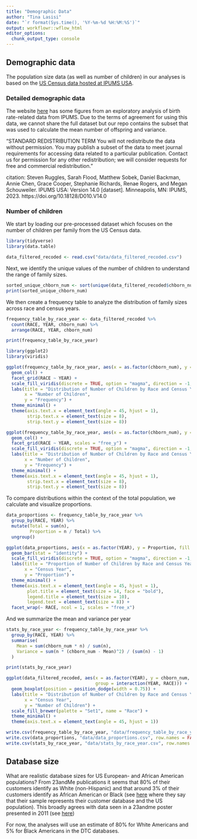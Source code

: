 ```yaml
---
title: "Demographic Data"
author: "Tina Lasisi"
date: "`r format(Sys.time(), '%Y-%m-%d %H:%M:%S')`"
output: workflowr::wflow_html
editor_options:
  chunk_output_type: console
---
```



## Demographic data

The population size data (as well as number of children) in our analyses is based on the [US Census data hosted at IPUMS USA](https://sda.usa.ipums.org/sdaweb/analysis/?dataset=all_usa_samples).


### Detailed demographic data

The website [here](https://tinalasisi.github.io/USC-QCB-IPUMS/exploratory.html) has some figures from an exploratory analysis of birth rate-related data from IPUMS. Due to the terms of agreement for using this data, we cannot share the full dataset but our repo contains the subset that was used to calculate the mean number of offspring and variance. 

"STANDARD REDISTRIBUTION TERM
You will not redistribute the data without permission. You may publish a subset of the data to meet journal requirements for accessing data related to a particular publication. Contact us for permission for any other redistribution; we will consider requests for free and commercial redistribution."

citation: Steven Ruggles, Sarah Flood, Matthew Sobek, Daniel Backman, Annie Chen, Grace Cooper, Stephanie Richards, Renae Rogers, and Megan Schouweiler. IPUMS USA: Version 14.0 [dataset]. Minneapolis, MN: IPUMS, 2023. https://doi.org/10.18128/D010.V14.0


### Number of children


We start by loading our pre-processed dataset which focuses on the number of children per family from the US Census data.

```r
library(tidyverse)
library(data.table)

data_filtered_recoded <- read.csv("data/data_filtered_recoded.csv")


```

Next, we identify the unique values of the number of children to understand the range of family sizes.

```r
sorted_unique_chborn_num <- sort(unique(data_filtered_recoded$chborn_num))
print(sorted_unique_chborn_num)

```

We then create a frequency table to analyze the distribution of family sizes across race and census years.

```r

frequency_table_by_race_year <- data_filtered_recoded %>%
  count(RACE, YEAR, chborn_num) %>%
  arrange(RACE, YEAR, chborn_num)

print(frequency_table_by_race_year)

```

```r
library(ggplot2)
library(viridis)

ggplot(frequency_table_by_race_year, aes(x = as.factor(chborn_num), y = n, fill = as.factor(chborn_num))) +
  geom_col() +
  facet_grid(RACE ~ YEAR) +
  scale_fill_viridis(discrete = TRUE, option = "magma", direction = -1, name = "Number of Children") +
  labs(title = "Distribution of Number of Children by Race and Census Year",
       x = "Number of Children",
       y = "Frequency") +
  theme_minimal() +
  theme(axis.text.x = element_text(angle = 45, hjust = 1),
        strip.text.x = element_text(size = 8),
        strip.text.y = element_text(size = 8))

```

```r

ggplot(frequency_table_by_race_year, aes(x = as.factor(chborn_num), y = n, fill = as.factor(chborn_num))) +
  geom_col() +
  facet_grid(RACE ~ YEAR, scales = "free_y") +
  scale_fill_viridis(discrete = TRUE, option = "magma", direction = -1, name = "Number of Children") +
  labs(title = "Distribution of Number of Children by Race and Census Year",
       x = "Number of Children",
       y = "Frequency") +
  theme_minimal() +
  theme(axis.text.x = element_text(angle = 45, hjust = 1),
        strip.text.x = element_text(size = 8),
        strip.text.y = element_text(size = 8))

```

To compare distributions within the context of the total population, we calculate and visualize proportions.

```r
data_proportions <- frequency_table_by_race_year %>%
  group_by(RACE, YEAR) %>%
  mutate(Total = sum(n),
         Proportion = n / Total) %>%
  ungroup()

ggplot(data_proportions, aes(x = as.factor(YEAR), y = Proportion, fill = as.factor(chborn_num))) +
  geom_bar(stat = "identity") +
  scale_fill_viridis(discrete = TRUE, option = "magma", direction = -1, name = "Number of Children") +
  labs(title = "Proportion of Number of Children by Race and Census Year",
       x = "Census Year",
       y = "Proportion") +
  theme_minimal() +
  theme(axis.text.x = element_text(angle = 45, hjust = 1),
        plot.title = element_text(size = 14, face = "bold"),
        legend.title = element_text(size = 10),
        legend.text = element_text(size = 8)) +
  facet_wrap(~ RACE, ncol = 1, scales = "free_x")

```

And we summarize the mean and variance per year

```r
stats_by_race_year <- frequency_table_by_race_year %>%
  group_by(RACE, YEAR) %>%
  summarise(
    Mean = sum(chborn_num * n) / sum(n),
    Variance = sum(n * (chborn_num - Mean)^2) / (sum(n) - 1)
  )

print(stats_by_race_year)

```

```r

ggplot(data_filtered_recoded, aes(x = as.factor(YEAR), y = chborn_num, fill = RACE, 
                                  group = interaction(YEAR, RACE))) +
  geom_boxplot(position = position_dodge(width = 0.75)) +
  labs(title = "Distribution of Number of Children by Race and Census Year",
       x = "Census Year",
       y = "Number of Children") +
  scale_fill_brewer(palette = "Set1", name = "Race") +
  theme_minimal() +
  theme(axis.text.x = element_text(angle = 45, hjust = 1))


```

```r
write.csv(frequency_table_by_race_year, "data/frequency_table_by_race_year.csv", row.names = FALSE)
write.csv(data_proportions, "data/data_proportions.csv", row.names = FALSE)
write.csv(stats_by_race_year, "data/stats_by_race_year.csv", row.names = FALSE)

```


## Database size

What are realistic database sizes for US European- and African American populations? From 23andMe publications it seems that 80% of their customers identify as White (non-Hispanic) and that around 3% of their customers identify as African American or Black (see [here](https://www.cell.com/ajhg/fulltext/S0002-9297(14)00476-5#secsectitle0135) where they say that their sample represents their customer database and the US population). This broadly agrees with data seen in a 23andme poster presented in 2011 (see [here](https://blog23andme.wpengine.com/wp-content/uploads/2011/10/ASHG2011poster-JYT.pdf))

For now, the analyses will use an estimate of 80% for White Americans and 5% for Black Americans in the DTC databases.



